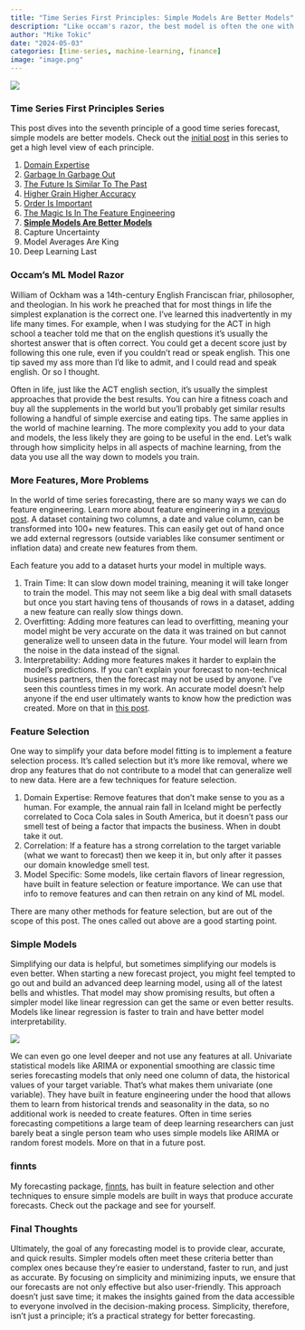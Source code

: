 ```yaml
---
title: "Time Series First Principles: Simple Models Are Better Models"
description: "Like occam's razor, the best model is often the one with the least amount of inputs"
author: "Mike Tokic"
date: "2024-05-03"
categories: [time-series, machine-learning, finance]
image: "image.png"
---
```


![](./image.png)

### Time Series First Principles Series

This post dives into the seventh principle of a good time series forecast, simple models are better models. Check out the [initial post](https://mftokic.github.io/posts/2024-03-26-time-series-first-principles-initial/) in this series to get a high level view of each principle. 

1. [Domain Expertise](https://mftokic.github.io/posts/2024-04-02-time-series-domain-expertise/)
2. [Garbage In Garbage Out](https://mftokic.github.io/posts/2024-04-08-time-series-garbage/)
3. [The Future Is Similar To The Past](https://mftokic.github.io/posts/2024-04-11-time-series-past-future/)
4. [Higher Grain Higher Accuracy](https://mftokic.github.io/posts/2024-04-18-time-series-grain/)
5. [Order Is Important](https://mftokic.github.io/posts/2024-04-23-time-series-order/)
6. [The Magic Is In The Feature Engineering](https://mftokic.github.io/posts/2024-05-01-time-series-features/)
7. [**Simple Models Are Better Models**](https://mftokic.github.io/posts/2024-05-03-time-series-simple-models/)
8. Capture Uncertainty
9. Model Averages Are King
10. Deep Learning Last

### Occam's ML Model Razor

William of Ockham was a 14th-century English Franciscan friar, philosopher, and theologian. In his work he preached that for most things in life the simplest explanation is the correct one. I've learned this inadvertently in my life many times. For example, when I was studying for the ACT in high school a teacher told me that on the english questions it's usually the shortest answer that is often correct. You could get a decent score just by following this one rule, even if you couldn't read or speak english. This one tip saved my ass more than I'd like to admit, and I could read and speak english. Or so I thought.   

Often in life, just like the ACT english section, it's usually the simplest approaches that provide the best results. You can hire a fitness coach and buy all the supplements in the world but you'll probably get similar results following a handful of simple exercise and eating tips. The same applies in the world of machine learning. The more complexity you add to your data and models, the less likely they are going to be useful in the end. Let's walk through how simplicity helps in all aspects of machine learning, from the data you use all the way down to models you train. 

### More Features, More Problems

In the world of time series forecasting, there are so many ways we can do feature engineering. Learn more about feature engineering in a [previous post](https://mftokic.github.io/posts/2024-05-01-time-series-features/). A dataset containing two columns, a date and value column, can be transformed into 100+ new features. This can easily get out of hand once we add external regressors (outside variables like consumer sentiment or inflation data) and create new features from them. 

Each feature you add to a dataset hurts your model in multiple ways. 

1. Train Time: It can slow down model training, meaning it will take longer to train the model. This may not seem like a big deal with small datasets but once you start having tens of thousands of rows in a dataset, adding a new feature can really slow things down. 
2. Overfitting: Adding more features can lead to overfitting, meaning your model might be very accurate on the data it was trained on but cannot generalize well to unseen data in the future. Your model will learn from the noise in the data instead of the signal. 
3. Interpretability: Adding more features makes it harder to explain the model's predictions. If you can't explain your forecast to non-technical business partners, then the forecast may not be used by anyone. I've seen this countless times in my work. An accurate model doesn't help anyone if the end user ultimately wants to know how the prediction was created. More on that in [this post](https://mftokic.github.io/posts/2023-02-11-three-levels-of-ml-adoption/). 

### Feature Selection

One way to simplify your data before model fitting is to implement a feature selection process. It's called selection but it's more like removal, where we drop any features that do not contribute to a model that can generalize well to new data. Here are a few techniques for feature selection. 

1. Domain Expertise: Remove features that don't make sense to you as a human. For example, the annual rain fall in Iceland might be perfectly correlated to Coca Cola sales in South America, but it doesn't pass our smell test of being a factor that impacts the business. When in doubt take it out. 
2. Correlation: If a feature has a strong correlation to the target variable (what we want to forecast) then we keep it in, but only after it passes our domain knowledge smell test. 
3. Model Specific: Some models, like certain flavors of linear regression, have built in feature selection or feature importance. We can use that info to remove features and can then retrain on any kind of ML model. 

There are many other methods for feature selection, but are out of the scope of this post. The ones called out above are a good starting point. 

### Simple Models

Simplifying our data is helpful, but sometimes simplifying our models is even better. When starting a new forecast project, you might feel tempted to go out and build an advanced deep learning model, using all of the latest bells and whistles. That model may show promising results, but often a simpler model like linear regression can get the same or even better results. Models like linear regression is faster to train and have better model interpretability. 

![](./image2.png)

We can even go one level deeper and not use any features at all. Univariate statistical models like ARIMA or exponential smoothing are classic time series forecasting models that only need one column of data, the historical values of your target variable. That's what makes them univariate (one variable). They have built in feature engineering under the hood that allows them to learn from historical trends and seasonality in the data, so no additional work is needed to create features. Often in time series forecasting competitions a large team of deep learning researchers can just barely beat a single person team who uses simple models like ARIMA or random forest models. More on that in a future post. 

### finnts

My forecasting package, [finnts](https://microsoft.github.io/finnts/index.html), has built in feature selection and other techniques to ensure simple models are built in ways that produce accurate forecasts. Check out the package and see for yourself. 

### Final Thoughts

Ultimately, the goal of any forecasting model is to provide clear, accurate, and quick results. Simpler models often meet these criteria better than complex ones because they're easier to understand, faster to run, and just as accurate. By focusing on simplicity and minimizing inputs, we ensure that our forecasts are not only effective but also user-friendly. This approach doesn't just save time; it makes the insights gained from the data accessible to everyone involved in the decision-making process. Simplicity, therefore, isn't just a principle; it's a practical strategy for better forecasting.